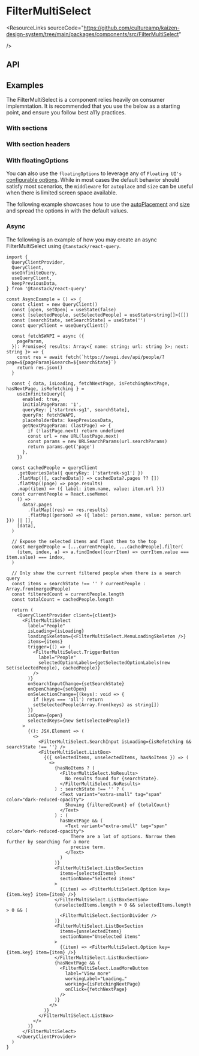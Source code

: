 
<Meta of={FilterMultiSelectStories} />

# FilterMultiSelect

<ResourceLinks
  sourceCode="https://github.com/cultureamp/kaizen-design-system/tree/main/packages/components/src/FilterMultiSelect"

/>

<KAIOInstallation exportNames="FilterMultiSelect" />

## API

<NoClipCanvas of={FilterMultiSelectStories.Playground} />
<Controls of={FilterMultiSelectStories.Playground} />

## Examples

The FilterMultiSelect is a component relies heavily on consumer implemntation. It is recommended that you use the below as a starting point, and ensure you follow best a11y practices.

### With sections

<Canvas of={FilterMultiSelectStories.WithSections} />

### With section headers

<Canvas of={FilterMultiSelectStories.WithSectionHeaders} />

### With floatingOptions

You can also use the `floatingOptions` to leverage any of `Floating UI's` [configurable options](https://floating-ui.com/docs/usefloating). While in most cases the default behavior should satisfy most scenarios, the `middleware` for `autoplace` and `size` can be useful when there is limited screen space available.

The following example showcases how to use the [autoPlacement](https://floating-ui.com/docs/autoPlacement) and [size](https://floating-ui.com/docs/size) and spread the options in with the default values.

<Canvas of={FilterMultiSelectStories.WithFloatingOptions} />

### Async

The following is an example of how you may create an async FilterMultiSelect using `@tanstack/react-query`.

```tsx
import {
  QueryClientProvider,
  QueryClient,
  useInfiniteQuery,
  useQueryClient,
  keepPreviousData,
} from '@tanstack/react-query'

const AsyncExample = () => {
  const client = new QueryClient()
  const [open, setOpen] = useState(false)
  const [selectedPeople, setSelectedPeople] = useState<string[]>([])
  const [searchState, setSearchState] = useState('')
  const queryClient = useQueryClient()

  const fetchSWAPI = async ({
    pageParam,
  }): Promise<{ results: Array<{ name: string; url: string }>; next: string }> => {
    const res = await fetch(`https://swapi.dev/api/people/?page=${pageParam}&search=${searchState}`)
    return res.json()
  }

  const { data, isLoading, fetchNextPage, isFetchingNextPage, hasNextPage, isRefetching } =
    useInfiniteQuery({
      enabled: true,
      initialPageParam: '1',
      queryKey: ['startrek-sg1', searchState],
      queryFn: fetchSWAPI,
      placeholderData: keepPreviousData,
      getNextPageParam: (lastPage) => {
        if (!lastPage.next) return undefined
        const url = new URL(lastPage.next)
        const params = new URLSearchParams(url.searchParams)
        return params.get('page')
      },
    })

  const cachedPeople = queryClient
    .getQueriesData({ queryKey: ['startrek-sg1'] })
    .flatMap(([, cachedData]) => cachedData?.pages ?? [])
    .flatMap((page) => page.results)
    .map((item) => ({ label: item.name, value: item.url }))
  const currentPeople = React.useMemo(
    () =>
      data?.pages
        .flatMap((res) => res.results)
        .flatMap((person) => ({ label: person.name, value: person.url })) || [],
    [data],
  )

  // Expose the selected items and float them to the top
  const mergedPeople = [...currentPeople, ...cachedPeople].filter(
    (item, index, a) => a.findIndex((currItem) => currItem.value === item.value) === index,
  )

  // Only show the current filtered people when there is a search query
  const items = searchState !== '' ? currentPeople : Array.from(mergedPeople)
  const filteredCount = currentPeople.length
  const totalCount = cachedPeople.length

  return (
    <QueryClientProvider client={client}>
      <FilterMultiSelect
        label="People"
        isLoading={isLoading}
        loadingSkeleton={<FilterMultiSelect.MenuLoadingSkeleton />}
        items={items}
        trigger={() => (
          <FilterMultiSelect.TriggerButton
            label="People"
            selectedOptionLabels={getSelectedOptionLabels(new Set(selectedPeople), cachedPeople)}
          />
        )}
        onSearchInputChange={setSearchState}
        onOpenChange={setOpen}
        onSelectionChange={(keys): void => {
          if (keys === 'all') return
          setSelectedPeople(Array.from(keys) as string[])
        }}
        isOpen={open}
        selectedKeys={new Set(selectedPeople)}
      >
        {(): JSX.Element => (
          <>
            <FilterMultiSelect.SearchInput isLoading={isRefetching && searchState !== ''} />
            <FilterMultiSelect.ListBox>
              {({ selectedItems, unselectedItems, hasNoItems }) => (
                <>
                  {hasNoItems ? (
                    <FilterMultiSelect.NoResults>
                      No results found for {searchState}.
                    </FilterMultiSelect.NoResults>
                  ) : searchState !== '' ? (
                    <Text variant="extra-small" tag="span" color="dark-reduced-opacity">
                      Showing {filteredCount} of {totalCount}
                    </Text>
                  ) : (
                    hasNextPage && (
                      <Text variant="extra-small" tag="span" color="dark-reduced-opacity">
                        There are a lot of options. Narrow them further by searching for a more
                        precise term.
                      </Text>
                    )
                  )}
                  <FilterMultiSelect.ListBoxSection
                    items={selectedItems}
                    sectionName="Selected items"
                  >
                    {(item) => <FilterMultiSelect.Option key={item.key} item={item} />}
                  </FilterMultiSelect.ListBoxSection>
                  {unselectedItems.length > 0 && selectedItems.length > 0 && (
                    <FilterMultiSelect.SectionDivider />
                  )}
                  <FilterMultiSelect.ListBoxSection
                    items={unselectedItems}
                    sectionName="Unselected items"
                  >
                    {(item) => <FilterMultiSelect.Option key={item.key} item={item} />}
                  </FilterMultiSelect.ListBoxSection>
                  {hasNextPage && (
                    <FilterMultiSelect.LoadMoreButton
                      label="View more"
                      workingLabel="Loading…"
                      working={isFetchingNextPage}
                      onClick={fetchNextPage}
                    />
                  )}
                </>
              )}
            </FilterMultiSelect.ListBox>
          </>
        )}
      </FilterMultiSelect>
    </QueryClientProvider>
  )
}
```
